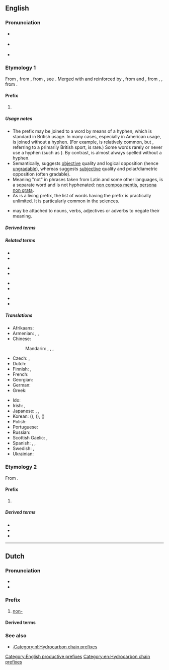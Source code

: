 {{also|non|nón|nőn|Non.}}
==English==

===Pronunciation===
* {{a|RP}} {{IPA|en|/ˈnɒn/}}
* {{a|GA}} {{IPA|en|/ˈnɑn/}}
* {{audio|en|En-us-non.ogg|Audio (US)}}

===Etymology 1===
From {{inh|en|enm|non-|t=not, lack of, failure to}}, from {{der|en|enm|non|t=no, not any; not, not at all|lit=none}}, from {{der|en|ang|nān|t=no, not any}}, see {{m|en|none}}. Merged with and reinforced by {{inh|en|enm|non-|t=not}}, from {{der|en|fro|non-}} and {{der|en|ML.|nōn|t=not}}, from {{der|en|itc-ola|noinu}}, {{m|la|noinom}}, from {{m|la|ne oinom||not one}}.

====Prefix====
{{en-prefix}}

# {{non-gloss definition|Used in the sense of {{m|en|no}} or {{m|en|none}}, to show lack of or failure to perform; or in the sense of {{m|en|not}}, to negate the meaning of the word to which it is prefixed.}}
#: {{m|en|nonpayment|'''non'''payment|lack of payment, failure to pay}}
#: {{m|en|nonaggressive|'''non'''aggressive|t=not aggressive}}

=====Usage notes=====
* The prefix {{m|en||non-}} may be joined to a word by means of a hyphen, which is standard in British usage. In many cases, especially in American usage, {{m|en||non-}} is joined without a hyphen. (For example, {{m|en|nonbaseball}} is relatively common, but {{m|en|noncricket}}, referring to a primarily British sport, is rare.) Some {{m|en||non-}} words rarely or never use a hyphen (such as {{m|en|nonentity}}). By contrast, {{m|en|un-}} is almost always spelled without a hyphen.
* Semantically, {{m|en||non-}} suggests [[objective]] quality and logical opposition (hence [[ungradable]]), whereas {{m|en|un-}} suggests [[subjective]] quality and polar/diametric opposition (often gradable).
* Meaning "not" in phrases taken from Latin and some other languages, {{m|en|non}} is a separate word and is not hyphenated: [[non compos mentis]], [[persona non grata]].
* As {{m|en||non-}} is a living prefix, the list of words having the prefix {{m|en||non-}} is practically unlimited. It is particularly common in the sciences.
* {{m|en||Non-}} may be attached to nouns, verbs, adjectives or adverbs to negate their meaning.

=====Derived terms=====
{{prefixsee|en}}

=====Related terms=====
{{rel-top4}}
* {{l|en|an-}}
* {{l|en|anti-}}
{{rel-mid4}}
* {{l|en|in-}}
* {{l|en|no}}
{{rel-mid4}}
* {{l|en|non}}
* {{l|en|none}}
{{rel-mid4}}
* {{l|en|not}}
* {{l|en|un-}}
{{rel-bottom}}

=====Translations=====
{{trans-top|not}}
* Afrikaans: {{t|af|nie-}}
* Armenian: {{t+|hy|ոչ}}, {{t|hy|չ-}}, {{t|hy|ան-}}
* Chinese:
*: Mandarin: {{t+|cmn|不|tr=bù-|sc=Hani}}, {{t+|cmn|非|tr=fēi-|sc=Hani}}, {{t+|cmn|無|sc=Hani}}, {{t+|cmn|无|tr=wú-|sc=Hani}}
* Czech: {{t+|cs|ne-}}, {{t|cs|mimo-}}
* Dutch: {{t|nl|niet-}}
* Finnish: {{t+|fi|ei-}}, {{t+|fi|epä-}}
* French: {{t+|fr|non-}}
* Georgian: {{t|ka|არა-}}
* German: {{t+|de|nicht-}}
* Greek: {{t+|el|μη}}
{{trans-mid}}
* Ido: {{t|io|ne-}}
* Irish: {{t|ga|mí-}}, {{t|ga|neamh-}}
* Japanese: {{t+|ja|非|tr=hi-|sc=Jpan}}, {{t+|ja|不|tr=fu-|sc=Jpan}}, {{t+|ja|無|tr=mu-|sc=Jpan}}
* Korean: {{t+|ko|불}} ({{t+|ko|不|sc=Hani}}), {{t+|ko|비}} ({{t+|ko|非|sc=Hani}}), {{t+|ko|무}} ({{t+|ko|無|sc=Hani}})
* Polish: {{t+|pl|nie-}}
* Portuguese: {{t+|pt|não|alt=não-}}
* Russian: {{t+|ru|не|alt=не-}}
* Scottish Gaelic: {{t|gd|mì-}}, {{t|gd|neo-}}
* Spanish: {{t+|es|no}}, {{t+|es|des-}}, {{t+|es|in-}}
* Swedish: {{t+|sv|icke-}}, {{t+|sv|o-}}
* Ukrainian: {{t+|uk|не|alt=не-}}
{{trans-bottom}}

===Etymology 2===
From {{etyl|la|en}} {{m|la|nona||nine}}.

====Prefix====
{{en-prefix}}

# {{form of|en|[[prevocalic]] form|nona-}}

=====Derived terms=====
* {{l|en|nonad}}
* {{l|en|nonet}}
* {{l|en|nonuplet}}

[[Category:English productive prefixes]]
[[Category:en:Hydrocarbon chain prefixes]]

----

==Dutch==

===Pronunciation===
* {{IPA|nl|/noːn/}}
* {{audio|nl|Nl-non-.ogg|Audio}}

===Prefix===
{{head|nl|prefix}}

# {{lb|nl|hydrocarbon chain prefix}} [[#English|non-]]

====Derived terms====
{{prefixsee|nl}}

===See also===
* [[:Category:nl:Hydrocarbon chain prefixes]]